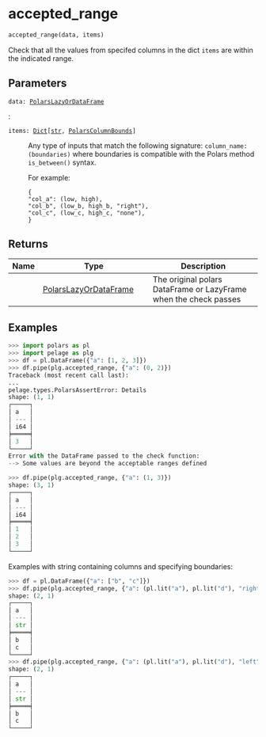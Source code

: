# accepted_range { #pelage.accepted_range }

```python
accepted_range(data, items)
```

Check that all the values from specifed columns in the dict `items` are within
    the indicated range.

## Parameters {.doc-section .doc-section-parameters}

<code><span class="parameter-name">data</span><span class="parameter-annotation-sep">:</span> <span class="parameter-annotation">[PolarsLazyOrDataFrame](`pelage.types.PolarsLazyOrDataFrame`)</span></code>

:

<code><span class="parameter-name">items</span><span class="parameter-annotation-sep">:</span> <span class="parameter-annotation">[Dict](`typing.Dict`)\[[str](`str`), [PolarsColumnBounds](`pelage.types.PolarsColumnBounds`)\]</span></code>

:   Any type of inputs that match the following signature:
    `column_name: (boundaries)` where boundaries is compatible with the Polars
    method `is_between()` syntax.

    For example:
    ```
    {
    "col_a": (low, high),
    "col_b", (low_b, high_b, "right"),
    "col_c", (low_c, high_c, "none"),
    }
    ```

## Returns {.doc-section .doc-section-returns}

| Name   | Type                                                          | Description                                                      |
|--------|---------------------------------------------------------------|------------------------------------------------------------------|
|        | [PolarsLazyOrDataFrame](`pelage.types.PolarsLazyOrDataFrame`) | The original polars DataFrame or LazyFrame when the check passes |

## Examples {.doc-section .doc-section-examples}

```python
>>> import polars as pl
>>> import pelage as plg
>>> df = pl.DataFrame({"a": [1, 2, 3]})
>>> df.pipe(plg.accepted_range, {"a": (0, 2)})
Traceback (most recent call last):
...
pelage.types.PolarsAssertError: Details
shape: (1, 1)
┌─────┐
│ a   │
│ --- │
│ i64 │
╞═════╡
│ 3   │
└─────┘
Error with the DataFrame passed to the check function:
--> Some values are beyond the acceptable ranges defined
```

```python
>>> df.pipe(plg.accepted_range, {"a": (1, 3)})
shape: (3, 1)
┌─────┐
│ a   │
│ --- │
│ i64 │
╞═════╡
│ 1   │
│ 2   │
│ 3   │
└─────┘
```

Examples with string containing columns and specifying boundaries:

```python
>>> df = pl.DataFrame({"a": ["b", "c"]})
>>> df.pipe(plg.accepted_range, {"a": (pl.lit("a"), pl.lit("d"), "right")})
shape: (2, 1)
┌─────┐
│ a   │
│ --- │
│ str │
╞═════╡
│ b   │
│ c   │
└─────┘
>>> df.pipe(plg.accepted_range, {"a": (pl.lit("a"), pl.lit("d"), "left")})
shape: (2, 1)
┌─────┐
│ a   │
│ --- │
│ str │
╞═════╡
│ b   │
│ c   │
└─────┘
```
